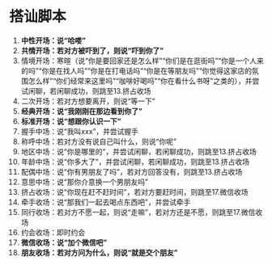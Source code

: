 # 搭讪脚本

1. **中性开场：说“哈喽”**
2. **共情开场：若对方被吓到了，则说“吓到你了”**
3. 情境开场：寒暄（说“你是要回家还是怎么样”“你们是在逛街吗”“你是一个人来的吗”“你是在找人吗”“你是在打电话吗”“你是在等朋友吗”“你觉得这家店的氛围怎么样”“你们经常来这里吗”“咖啡好喝吗”“你在看什么书呀”之类的），并尝试闲聊，若闲聊成功，则跳至13.挤占收场
4. 二次开场：若对方想要离开，则说“等一下”
5. **经典开场：说“我刚刚在那边看到你了”**
6. **标准开场：说“想跟你认识一下”**
7. 握手中场：说“我叫xxx”，并尝试握手
8. 称呼中场：若对方没有说自己叫什么，则说“你呢”
9. 地区中场：说“你是哪里的”，并尝试闲聊，若闲聊成功，则跳至13.挤占收场
10. 年龄中场：说“你多大了”，并尝试闲聊，若闲聊成功，则跳至13.挤占收场
11. 配偶中场：说“你有男朋友了吗”，若对方回答没有，则跳至13.挤占收场
12. 意思中场：说“那你介意换一个男朋友吗”
13. 挤占收场：说“你现在赶不赶时间”，若对方要赶时间，则跳至17.微信收场
14. 牵手收场：说“那我们一起去喝点东西吧”，并尝试牵手
15. 同行收场：若对方不愿一起，则说“走嘛”，若对方还是不愿，则跳至17.微信收场
16. 约会收场：即时约会
17. **微信收场：说“加个微信吧”**
18. **朋友收场：若对方问为什么，则说“就是交个朋友”**